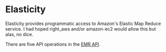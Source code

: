 = Elasticity =

Elasticity provides programmatic access to Amazon's Elastic Map Reduce service.  I had hoped right_aws and/or amazon-ec2 would allow this but alas, no dice.

There are five API operations in the [http://docs.amazonwebservices.com/ElasticMapReduce/latest/DeveloperGuide/index.html EMR API].


